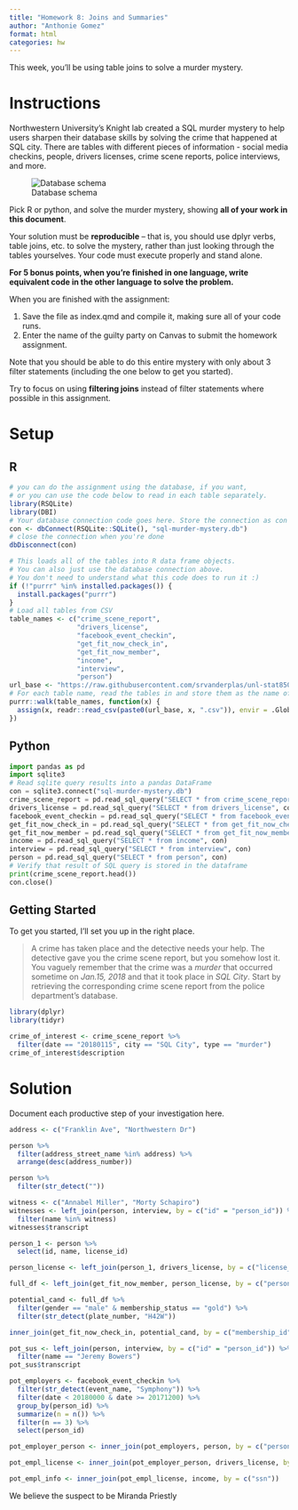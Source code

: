 ```yaml
---
title: "Homework 8: Joins and Summaries"
author: "Anthonie Gomez"
format: html
categories: hw
---
```


This week, you'll be using table joins to solve a murder mystery.

# Instructions
Northwestern University's Knight lab created a SQL murder mystery to help users sharpen their database skills by solving the crime that happened at SQL city. There are tables with different pieces of information - social media checkins, people, drivers licenses, crime scene reports, police interviews, and more. 

![Database schema](https://mystery.knightlab.com/schema.png)

Pick R or python, and solve the murder mystery, showing **all of your work in this document**. 

Your solution must be **reproducible** -- that is, you should use dplyr verbs, table joins, etc. to solve the mystery, rather than just looking through the tables yourselves. Your code must execute properly and stand alone.

**For 5 bonus points, when you're finished in one language, write equivalent code in the other language to solve the problem.**

When you are finished with the assignment: 

1. Save the file as index.qmd and compile it, making sure all of your code runs.
2. Enter the name of the guilty party on Canvas to submit the homework assignment.

Note that you should be able to do this entire mystery with only about 3 filter statements (including the one below to get you started). 

Try to focus on using **filtering joins** instead of filter statements where possible in this assignment.

# Setup

## R

```r
# you can do the assignment using the database, if you want, 
# or you can use the code below to read in each table separately.
library(RSQLite)
library(DBI)
# Your database connection code goes here. Store the connection as con 
con <- dbConnect(RSQLite::SQLite(), "sql-murder-mystery.db")
# close the connection when you're done
dbDisconnect(con)
```

```r
# This loads all of the tables into R data frame objects. 
# You can also just use the database connection above.
# You don't need to understand what this code does to run it :)
if (!"purrr" %in% installed.packages()) {
  install.packages("purrr")
}
# Load all tables from CSV
table_names <- c("crime_scene_report", 
                 "drivers_license", 
                 "facebook_event_checkin",
                 "get_fit_now_check_in", 
                 "get_fit_now_member", 
                 "income", 
                 "interview",
                 "person")
url_base <- "https://raw.githubusercontent.com/srvanderplas/unl-stat850/main/data/sql-murder/"
# For each table name, read the tables in and store them as the name of the table
purrr::walk(table_names, function(x) {
  assign(x, readr::read_csv(paste0(url_base, x, ".csv")), envir = .GlobalEnv)
})
```



## Python

```python
import pandas as pd
import sqlite3
# Read sqlite query results into a pandas DataFrame
con = sqlite3.connect("sql-murder-mystery.db")
crime_scene_report = pd.read_sql_query("SELECT * from crime_scene_report", con)
drivers_license = pd.read_sql_query("SELECT * from drivers_license", con)
facebook_event_checkin = pd.read_sql_query("SELECT * from facebook_event_checkin", con)
get_fit_now_check_in = pd.read_sql_query("SELECT * from get_fit_now_check_in", con)
get_fit_now_member = pd.read_sql_query("SELECT * from get_fit_now_member", con)
income = pd.read_sql_query("SELECT * from income", con)
interview = pd.read_sql_query("SELECT * from interview", con)
person = pd.read_sql_query("SELECT * from person", con)
# Verify that result of SQL query is stored in the dataframe
print(crime_scene_report.head())
con.close()
```


## Getting Started 

To get you started, I'll set you up in the right place. 


> A crime has taken place and the detective needs your help. The detective gave you the crime scene report, but you somehow lost it. You vaguely remember that the crime was a *murder* that occurred sometime on *Jan.15, 2018* and that it took place in *SQL City*. Start by retrieving the corresponding crime scene report from the police department’s database.

```r
library(dplyr)
library(tidyr)

crime_of_interest <- crime_scene_report %>%
  filter(date == "20180115", city == "SQL City", type == "murder")
crime_of_interest$description
```


# Solution

Document each productive step of your investigation here.

```r
address <- c("Franklin Ave", "Northwestern Dr")

person %>%
  filter(address_street_name %in% address) %>%
  arrange(desc(address_number))

person %>% 
  filter(str_detect(""))

witness <- c("Annabel Miller", "Morty Schapiro")
witnesses <- left_join(person, interview, by = c("id" = "person_id")) %>%
  filter(name %in% witness)
witnesses$transcript

```

```r
person_1 <- person %>%
  select(id, name, license_id)

person_license <- left_join(person_1, drivers_license, by = c("license_id" = "id"))

full_df <- left_join(get_fit_now_member, person_license, by = c("person_id" = "id")) %>% select(-name.x)

potential_cand <- full_df %>%
  filter(gender == "male" & membership_status == "gold") %>%
  filter(str_detect(plate_number, "H42W"))

inner_join(get_fit_now_check_in, potential_cand, by = c("membership_id" = "id"))
```

```r
pot_sus <- left_join(person, interview, by = c("id" = "person_id")) %>%
  filter(name == "Jeremy Bowers")
pot_sus$transcript
```

```r
pot_employers <- facebook_event_checkin %>%
  filter(str_detect(event_name, "Symphony")) %>%
  filter(date < 20180000 & date >= 20171200) %>%
  group_by(person_id) %>%
  summarize(n = n()) %>%
  filter(n == 3) %>%
  select(person_id)

pot_employer_person <- inner_join(pot_employers, person, by = c("person_id" = "id"))

pot_empl_license <- inner_join(pot_employer_person, drivers_license, by = c("license_id" = "id"))

pot_empl_info <- inner_join(pot_empl_license, income, by = c("ssn"))
```
We believe the suspect to be Miranda Priestly
